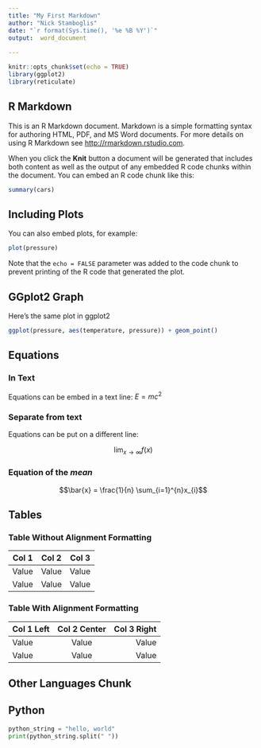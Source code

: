 ```yaml
---
title: "My First Markdown"
author: "Nick Stamboglis"
date: "`r format(Sys.time(), '%e %B %Y')`"
output:  word_document
 
---
```


```r
knitr::opts_chunk$set(echo = TRUE)
library(ggplot2)
library(reticulate)
```

## R Markdown

This is an R Markdown document. Markdown is a simple formatting syntax for authoring HTML, PDF, and MS Word documents. For more details on using R Markdown see <http://rmarkdown.rstudio.com>.

When you click the **Knit** button a document will be generated that includes both content as well as the output of any embedded R code chunks within the document. You can embed an R code chunk like this:

```r
summary(cars)
```

## Including Plots

You can also embed plots, for example:

```r
plot(pressure)
```

Note that the `echo = FALSE` parameter was added to the code chunk to prevent printing of the R code that generated the plot.

## GGplot2 Graph

Here's the same plot in ggplot2

```r
ggplot(pressure, aes(temperature, pressure)) + geom_point()
```

## Equations

### In Text 

Equations can be embed in a text line: $E = mc^{2}$

### Separate from text

Equations can be put on a different line:  

$$
\lim_{x \to \infty} f(x)
$$

### Equation of the *mean*

$$\bar{x} = \frac{1}{n} \sum_{i=1}^{n}x_{i}$$

## Tables

### Table Without Alignment Formatting

| Col 1  | Col 2  | Col 3 |
|--------|--------|-------|
| Value  | Value  | Value |
| Value  | Value  | Value |


### Table With Alignment Formatting

| Col 1 Left  | Col 2 Center  | Col 3 Right |
|:------------|:-------------:|------------:|
| Value       |        Value  |       Value |
| Value       |        Value  |       Value |

## Other Languages Chunk

## Python

```python
python_string = "hello, world"
print(python_string.split(" "))
```
